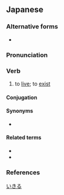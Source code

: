 ==Japanese==
{{ja-kanjitab|い|sort=いきる|yomi=kun}}

===Alternative forms===
* {{ja-l|活きる}}

===Pronunciation===
{{ja-pron|いきる|acc=2|acc_ref=SMK2}}
{{ja-ojad}}

===Verb===
{{ja-verb|tr=intrans|type=2|いきる}}
{{ja-vp|生かす|生きる}}
{{ja-vp|生ける|生きる}}

# to [[live]]; to [[exist]]
#: {{ja-usex|キム は まだ '''生きて'''いた。|^キム は まだ '''いきて'''いた。|Kim was still '''alive'''.}}
#: {{ja-usex|世%界 平%和 の ため に '''生きる'''|^せ%かい へい%わ の ため に '''いきる'''|'''live''' for the sake of world peace}}
#: {{ja-usex|難%病 と とも に '''生きる'''|^なん%びょう と とも に '''いきる'''|to '''live''' with an incurable disease}}
#: {{ja-usex|祖父 [[ばかりか|ばかり か]]、曽%祖父 さえ '''生きて'''いる。|^そふ [[ばかり か]]、そう%そふ さえ '''いきて'''いる。|Not only is my grandfather '''living''' but my great-grandfather as well.}}

====Conjugation====
{{ja-ichi|いき}}
{{ja-conj-bungo|い|2u-k}}

====Synonyms====
* {{sense|to live}} {{ja-r|生%存する|せい%ぞんする|linkto=生存}}

====Related terms====
* {{ja-r|生きる 道|いきる みち|way of life}}
* {{ja-r|生き甲%斐|いき.い%がい|[[raison d'être]]}}

===References===
<references/>

[[Category:Japanese basic words|いきる]]